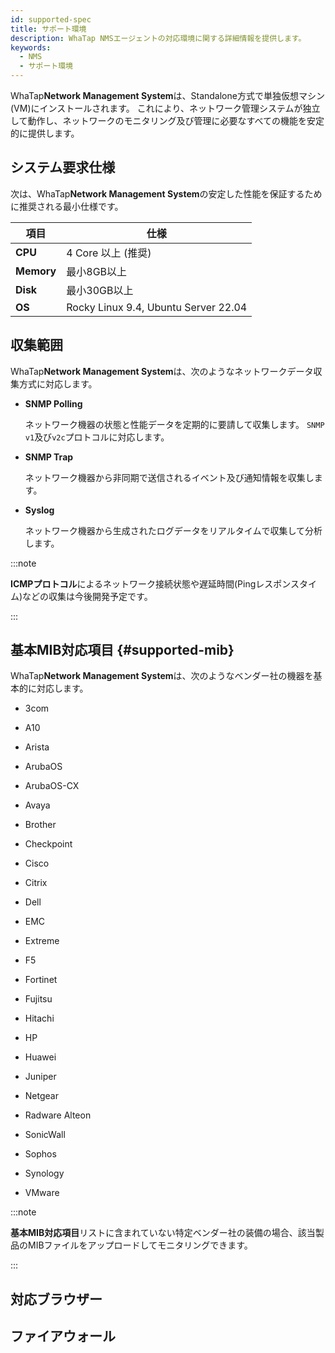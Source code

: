 ```yaml
---
id: supported-spec
title: サポート環境
description: WhaTap NMSエージェントの対応環境に関する詳細情報を提供します。
keywords:
  - NMS
  - サポート環境
---
```


WhaTap**Network Management System**は、Standalone方式で単独仮想マシン(VM)にインストールされます。 これにより、ネットワーク管理システムが独立して動作し、ネットワークのモニタリング及び管理に必要なすべての機能を安定的に提供します。

## システム要求仕様

次は、WhaTap**Network Management System**の安定した性能を保証するために推奨される最小仕様です。 

| 項目         | 仕様                                   |
| ---------- | ------------------------------------ |
| **CPU**    | 4 Core 以上 (推奨)                       |
| **Memory** | 最小8GB以上                              |
| **Disk**   | 最小30GB以上                             |
| **OS**     | Rocky Linux 9.4, Ubuntu Server 22.04 |

## 収集範囲

WhaTap**Network Management System**は、次のようなネットワークデータ収集方式に対応します。

- **SNMP Polling** 

  ネットワーク機器の状態と性能データを定期的に要請して収集します。 `SNMP v1`及び`v2c`プロトコルに対応します。 

- **SNMP Trap** 

  ネットワーク機器から非同期で送信されるイベント及び通知情報を収集します。

- **Syslog** 

  ネットワーク機器から生成されたログデータをリアルタイムで収集して分析します。

:::note 

**ICMPプロトコル**によるネットワーク接続状態や遅延時間(Pingレスポンスタイム)などの収集は今後開発予定です。

:::

## 基本MIB対応項目 {#supported-mib}

WhaTap**Network Management System**は、次のようなベンダー社の機器を基本的に対応します。 

<Columns>
<Column className="text--left width--40">

- 3com

- A10

- Arista

- ArubaOS

- ArubaOS-CX

- Avaya

- Brother

- Checkpoint

- Cisco

- Citrix

- Dell

- EMC

- Extreme

</Column>
<Column className="text--left">

- F5

- Fortinet

- Fujitsu

- Hitachi

- HP

- Huawei

- Juniper

- Netgear

- Radware Alteon

- SonicWall

- Sophos

- Synology

- VMware

</Column>
</Columns>

:::note 

**基本MIB対応項目**リストに含まれていない特定ベンダー社の装備の場合、該当製品のMIBファイルをアップロードしてモニタリングできます。

:::

## 対応ブラウザー


<Supportedbrowser />

## ファイアウォール


<Proxy />
